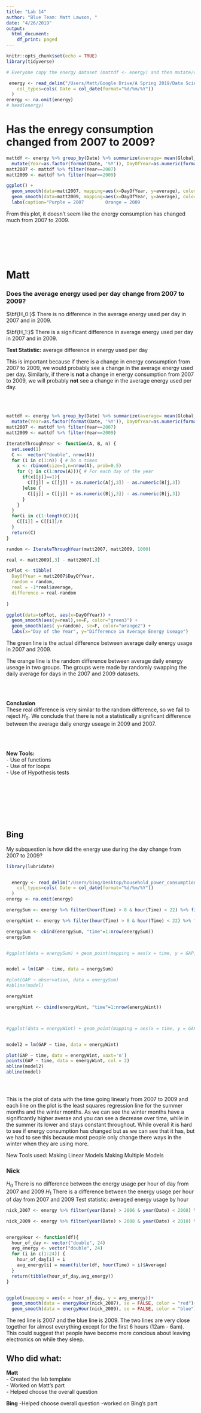```yaml
---
title: "Lab 14"
author: "Blue Team: Matt Lawson, "
date: "4/26/2019"
output:
  html_document:
    df_print: paged
---
```


```r
knitr::opts_chunk$set(echo = TRUE)
library(tidyverse)
```



```r
# Everyone copy the energy dataset (mattdf <- energy) and then mutate/alter it instead of reading in the file again

 energy <- read_delim("/Users/Matt/Google Drive/A Spring 2019/Data Science/household_power_consumption.txt", delim=";",
    col_types=cols( Date = col_date(format="%d/%m/%Y"))
  )
energy <- na.omit(energy)
# head(energy)
```

# Has the enregy consumption changed from 2007 to 2009?

```r

mattdf <- energy %>% group_by(Date) %>% summarize(average= mean(Global_active_power)) %>%
  mutate(Year=as.factor(format(Date, '%Y')), DayOfYear=as.numeric(format(Date,'%j'))) %>% select(DayOfYear, Year, average)
matt2007 <- mattdf %>% filter(Year==2007)
matt2009 <- mattdf %>% filter(Year==2009)

ggplot() + 
  geom_smooth(data=matt2007, mapping=aes(x=DayOfYear, y=average), color="purple", se=FALSE) + 
  geom_smooth(data=matt2009, mapping=aes(x=DayOfYear, y=average), color="orange2", se=FALSE) +
  labs(caption="Purple = 2007        Orange = 2009                                                                                                                                            ")
```

From this plot, it doesn't seem like the energy consumption has changed much from 2007 to 2009.

<br></br>
<br></br>


# Matt

### Does the average energy used per day change from 2007 to 2009?

$\bf{H_0:}$ There is no difference in the average energy used per day in 2007 and in 2009.

$\bf{H_1:}$ There is a significant difference in average energy used per day in 2007 and in 2009.

__Test Statistic:__ average difference in energy used per day

This is important because if there is a change in energy consumption from 2007 to 2009, we would probably see a change in the average energy used per day. Similarly, if there is __not__ a change in energy consumption from 2007 to 2009, we will probably __not__ see a change in the average energy used per day.

<br></br>

```r
mattdf <- energy %>% group_by(Date) %>% summarize(average= mean(Global_active_power)) %>%
  mutate(Year=as.factor(format(Date, '%Y')), DayOfYear=as.numeric(format(Date,'%j'))) %>% select(DayOfYear, Year, average)
matt2007 <- mattdf %>% filter(Year==2007)
matt2009 <- mattdf %>% filter(Year==2009)
```


```r
IterateThroughYear <- function(A, B, n) {
  set.seed(1)
  C <-  vector("double", nrow(A))
  for (i in c(1:n)) { # Do n times
    x <- rbinom(size=1,n=nrow(A), prob=0.5)
    for (j in c(1:nrow(A))){ # For each day of the year
      if(x[[j]]==1){
        C[[j]] = C[[j]] + as.numeric(A[j,3]) - as.numeric(B[j,3])
      }else {
        C[[j]] = C[[j]] + as.numeric(B[j,3]) - as.numeric(B[j,3])
      }
    }
  }
  for(i in c(1:length(C))){
    C[[i]] = C[[i]]/n
  }
  return(C)
}
```



```r
random <- IterateThroughYear(matt2007, matt2009, 1000)
```

```r
real <- matt2009[,3] - matt2007[,3]

toPlot <- tibble(
  DayOfYear = matt2007$DayOfYear,
  random = random,
  real = -1*real$average,
  difference = real-random
  
)
```

```r
ggplot(data=toPlot, aes(x=DayOfYear)) + 
  geom_smooth(aes(y=real),se=F, color="green3") + 
  geom_smooth(aes( y=random), se=F, color="orange2") +
  labs(x="Day of the Year", y="Difference in Average Energy Useage") 
```

The green line is the actual difference between average daily energy usage in 2007 and 2009.

The orange line is the random difference between average daily energy useage in two groups. The groups were made by randomly swapping the daily average for days in the 2007 and 2009 datasets.

<br></br>

__Conclusion__  
These real difference is very similar to the random difference, so we fail to reject $H_0$. We conclude that there is not a statistically significant difference between the average daily energy useage in 2009 and 2007.

<br></br>

__New Tools:__  
  - Use of functions  
  - Use of for loops  
  - Use of Hypothesis tests  

<br></br>
<br></br>
<br></br>

## Bing

My subquestion is how did the energy use during the day change from 2007 to 2009?

```r
library(lubridate)


  energy <- read_delim("/Users/bing/Desktop/household_power_consumption.txt", delim=";",
    col_types=cols( Date = col_date(format="%d/%m/%Y"))
  )
energy <- na.omit(energy)

energySum <- energy %>% filter(hour(Time) > 8 & hour(Time) < 22) %>% filter(month(Date) > 3 & month(Date) < 10) %>% group_by(Date) %>% summarise(GAP = mean(Global_active_power)) 

energyWint <- energy %>% filter(hour(Time) > 8 & hour(Time) < 22) %>% filter(xor(month(Date) < 4, month(Date) > 9)) %>% group_by(Date) %>% summarise(GAP = mean(Global_active_power)) 

energySum <- cbind(energySum, "time"=1:nrow(energySum)) 
energySum


#ggplot(data = energySum) + geom_point(mapping = aes(x = time, y = GAP))


model = lm(GAP ~ time, data = energySum)

#plot(GAP ~ observation, data = energySum)
#abline(model)

energyWint

energyWint <- cbind(energyWint, "time"=1:nrow(energyWint)) 



#ggplot(data = energyWint) + geom_point(mapping = aes(x = time, y = GAP))


model2 = lm(GAP ~ time, data = energyWint)

plot(GAP ~ time, data = energyWint, xaxt='n')
points(GAP ~ time, data = energyWint, col = 2)
abline(model2)
abline(model)





```
This is the plot of data with the time going linearly from 2007 to 2009 and each line on the plot is the least squares regression line for the summer months and the winter months. As we can see the winter months have a significantly higher averae and you can see a decrease over time, while in the summer its lower and stays constant throughout. While overall it is hard to see if energy consumption has changed but as we can see that it has, but we had to see this because most people only change there ways in the winter when they are using more.

New Tools used:
Making Linear Models
Making Multiple Models

### Nick 

$H_0$ There is no difference between the energy usage per hour of day from 2007 and 2009
$H_1$ There is a difference between the energy usage per hour of day from 2007 and 2009
Test statistic: averaged energy usage by hour 

```r

nick_2007 <- energy %>% filter(year(Date) > 2006 & year(Date) < 2008) %>% group_by(Time) %>% summarize(Average = mean(Global_active_power))

nick_2009 <- energy %>% filter(year(Date) > 2008 & year(Date) < 2010) %>% group_by(Time) %>% summarize(Average = mean(Global_active_power))


energyHour <- function(df){
  hour_of_day <- vector("double", 24)
  avg_energy <- vector("double", 24)
  for (i in c(1:24)) {
    hour_of_day[i] = i
    avg_energy[i] = mean(filter(df, hour(Time) < i)$Average) 
  }
  return(tibble(hour_of_day,avg_energy))
}


ggplot(mapping = aes(x = hour_of_day, y = avg_energy))+
  geom_smooth(data = energyHour(nick_2007), se = FALSE, color = "red")+
  geom_smooth(data = energyHour(nick_2009), se = FALSE, color = "blue")


```
The red line is 2007 and the blue line is 2009. 
The two lines are very close together for almost everything except for the first 6 hours (12am - 6am). This could suggest that people have become more concious about leaving electronics on while they sleep. 


## Who did what:

__Matt__  
  - Created the lab template  
  - Worked on Matt's part  
  - Helped choose the overall question 
  
__Bing__
  -Helped choose overall question
  -worked on Bing's part